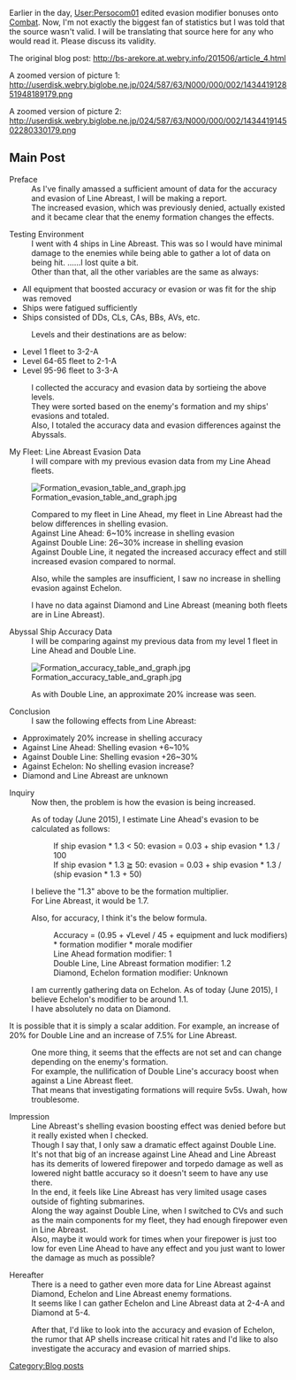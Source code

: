 Earlier in the day, [[User:Persocom01]] edited evasion modifier bonuses onto [[Combat]]. Now, I'm not exactly the biggest fan of statistics but I was told that the source wasn't valid. I will be translating that source here for any who would read it. Please discuss its validity.

The original blog post: http://bs-arekore.at.webry.info/201506/article_4.html

A zoomed version of picture 1: http://userdisk.webry.biglobe.ne.jp/024/587/63/N000/000/002/143441912851948189179.png

A zoomed version of picture 2: http://userdisk.webry.biglobe.ne.jp/024/587/63/N000/000/002/143441914502280330179.png

==Main Post==

;Preface
:As I've finally amassed a sufficient amount of data for the accuracy and evasion of Line Abreast, I will be making a report.
:The increased evasion, which was previously denied, actually existed and it became clear that the enemy formation changes the effects.

;Testing Environment
:I went with 4 ships in Line Abreast. This was so I would have minimal damage to the enemies while being able to gather a lot of data on being hit. ......I lost quite a bit.
:Other than that, all the other variables are the same as always:
*All equipment that boosted accuracy or evasion or was fit for the ship was removed
*Ships were fatigued sufficiently
*Ships consisted of DDs, CLs, CAs, BBs, AVs, etc.

:Levels and their destinations are as below:
*Level 1 fleet to 3-2-A
*Level 64-65 fleet to 2-1-A
*Level 95-96 fleet to 3-3-A

:I collected the accuracy and evasion data by sortieing the above levels.
:They were sorted based on the enemy's formation and my ships' evasions and totaled.
:Also, I totaled the accuracy data and evasion differences against the Abyssals.

;My Fleet: Line Abreast Evasion Data
:I will compare with my previous evasion data from my Line Ahead fleets.

[[File:Formation_evasion_table_and_graph.jpg|center]]

:Compared to my fleet in Line Ahead, my fleet in Line Abreast had the below differences in shelling evasion.
:Against Line Ahead: 6~10% increase in shelling evasion
:Against Double Line: 26~30% increase in shelling evasion
:Against Double Line, it negated the increased accuracy effect and still increased evasion compared to normal.

:Also, while the samples are insufficient, I saw no increase in shelling evasion against Echelon.

:I have no data against Diamond and Line Abreast (meaning both fleets are in Line Abreast).

;Abyssal Ship Accuracy Data
:I will be comparing against my previous data from my level 1 fleet in Line Ahead and Double Line.

[[File:Formation_accuracy_table_and_graph.jpg|center]]

:As with Double Line, an approximate 20% increase was seen.

;Conclusion
:I saw the following effects from Line Abreast:
*Approximately 20% increase in shelling accuracy
*Against Line Ahead: Shelling evasion +6~10%
*Against Double Line: Shelling evasion +26~30%
*Against Echelon: No shelling evasion increase?
*Diamond and Line Abreast are unknown

;Inquiry
:Now then, the problem is how the evasion is being increased.

:As of today (June 2015), I estimate Line Ahead's evasion to be calculated as follows:
::If ship evasion * 1.3 < 50: evasion = 0.03 + ship evasion * 1.3 / 100
::If ship evasion * 1.3 ≧ 50: evasion = 0.03 + ship evasion * 1.3 / (ship evasion * 1.3 + 50)

:I believe the "1.3" above to be the formation multiplier.
:For Line Abreast, it would be 1.7.

:Also, for accuracy, I think it's the below formula.
::Accuracy = (0.95 + √Level / 45 + equipment and luck modifiers) * formation modifier * morale modifier
::Line Ahead formation modifier: 1
::Double Line, Line Abreast formation modifier: 1.2
::Diamond, Echelon formation modifier: Unknown

:I am currently gathering data on Echelon. As of today (June 2015), I believe Echelon's modifier to be around 1.1.
:I have absolutely no data on Diamond.

;It is possible that it is simply a scalar addition. For example, an increase of 20% for Double Line and an increase of 7.5% for Line Abreast.

:One more thing, it seems that the effects are not set and can change depending on the enemy's formation.
:For example, the nullification of Double Line's accuracy boost when against a Line Abreast fleet.
:That means that investigating formations will require 5v5s. Uwah, how troublesome.

;Impression
:Line Abreast's shelling evasion boosting effect was denied before but it really existed when I checked.
:Though I say that, I only saw a dramatic effect against Double Line.
:It's not that big of an increase against Line Ahead and Line Abreast has its demerits of lowered firepower and torpedo damage as well as lowered night battle accuracy so it doesn't seem to have any use there.
:In the end, it feels like Line Abreast has very limited usage cases outside of fighting submarines.
:Along the way against Double Line, when I switched to CVs and such as the main components for my fleet, they had enough firepower even in Line Abreast.
:Also, maybe it would work for times when your firepower is just too low for even Line Ahead to have any effect and you just want to lower the damage as much as possible?

;Hereafter
:There is a need to gather even more data for Line Abreast against Diamond, Echelon and Line Abreast enemy formations.
:It seems like I can gather Echelon and Line Abreast data at 2-4-A and Diamond at 5-4.

:After that, I'd like to look into the accuracy and evasion of Echelon, the rumor that AP shells increase critical hit rates and I'd like to also investigate the accuracy and evasion of married ships.
[[Category:Blog posts]]